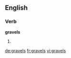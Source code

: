 ==English==

===Verb===
'''gravels'''

# {{third-person singular of|[[gravel]]}}

[[de:gravels]]
[[fr:gravels]]
[[vi:gravels]]